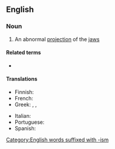 ==English==

===Noun===
{{wikipedia}}
{{en-noun|~}}

# An abnormal [[projection]] of the [[jaw]]s

====Related terms====
* {{l|en|prognathic}}

====Translations====
{{trans-top|abnormal projection of jaws}}
* Finnish: {{t|fi|prognatia}}
* French: {{t+|fr|prognathisme|f}}
* Greek: {{t+|el|προγναθισμός|m}}, {{t+|el|προγναθία|f}}, {{t+|el|εξωγναθία|f}}
{{trans-mid}}
* Italian: {{t+|it|prognatismo|m}}
* Portuguese: {{t|pt|prognatismo|m}}
* Spanish: {{t+|es|prognatismo|m}}
{{trans-bottom}}

[[Category:English words suffixed with -ism]]